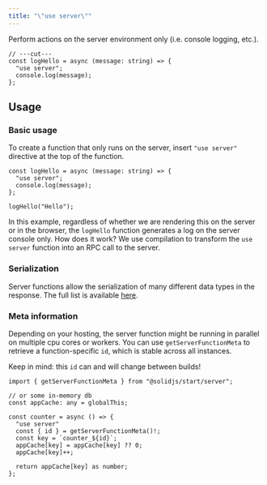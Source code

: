 ```yaml
---
title: "\"use server\""
---
```

Perform actions on the server environment only (i.e. console logging, etc.).

<div class="text-lg">

```tsx twoslash
// ---cut---
const logHello = async (message: string) => {
  "use server";
  console.log(message);
};
```

</div>

## Usage

### Basic usage

To create a function that only runs on the server, insert `"use server"` directive at the top of the function.

```tsx twoslash {2}
const logHello = async (message: string) => {
  "use server";
  console.log(message);
};

logHello("Hello");
```

In this example, regardless of whether we are rendering this on the server or in the browser, the `logHello` function generates a log on the server console only. How does it work? We use compilation to transform the `use server` function into an RPC call to the server.

### Serialization

Server functions allow the serialization of many different data types in the response. The full list is available [here](https://github.com/lxsmnsyc/seroval/blob/main/docs/compatibility.md#supported-types).

### Meta information

Depending on your hosting, the server function might be running in parallel on multiple cpu cores or workers. You can use `getServerFunctionMeta` to retrieve a function-specific `id`, which is stable across all instances. 

Keep in mind: this `id` can and will change between builds!

```tsx twoslash
import { getServerFunctionMeta } from "@solidjs/start/server";

// or some in-memory db
const appCache: any = globalThis;

const counter = async () => {
  "use server"
  const { id } = getServerFunctionMeta()!;
  const key = `counter_${id}`;
  appCache[key] = appCache[key] ?? 0;
  appCache[key]++;

  return appCache[key] as number;
};
```